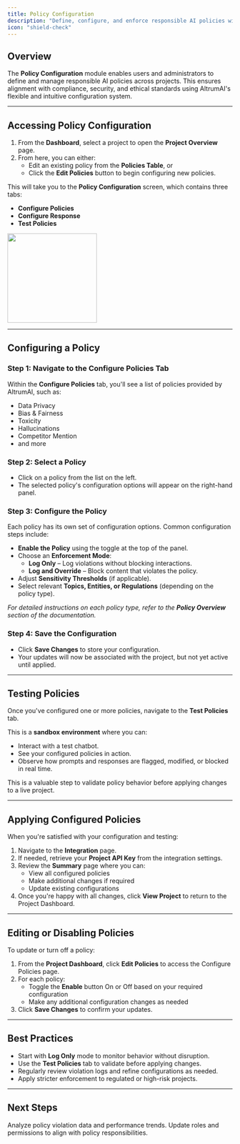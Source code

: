 ```yaml
---
title: Policy Configuration
description: "Define, configure, and enforce responsible AI policies within your projects"
icon: "shield-check"
---
```


## Overview

The **Policy Configuration** module enables users and administrators to define and manage responsible AI policies across projects. This ensures alignment with compliance, security, and ethical standards using AltrumAI's flexible and intuitive configuration system.

---

## Accessing Policy Configuration

1. From the **Dashboard**, select a project to open the **Project Overview** page.
2. From here, you can either:
   - Edit an existing policy from the **Policies Table**, or
   - Click the **Edit Policies** button to begin configuring new policies.

This will take you to the **Policy Configuration** screen, which contains three tabs:
- **Configure Policies**
- **Configure Response**
- **Test Policies**

<img height="200" src="/images/Policy Config.png" />

---

## Configuring a Policy

### Step 1: Navigate to the Configure Policies Tab

Within the **Configure Policies** tab, you'll see a list of policies provided by AltrumAI, such as:
- Data Privacy
- Bias & Fairness
- Toxicity
- Hallucinations
- Competitor Mention
- and more

### Step 2: Select a Policy

- Click on a policy from the list on the left.
- The selected policy's configuration options will appear on the right-hand panel.

### Step 3: Configure the Policy

Each policy has its own set of configuration options. Common configuration steps include:

- **Enable the Policy** using the toggle at the top of the panel.
- Choose an **Enforcement Mode**:
  - **Log Only** – Log violations without blocking interactions.
  - **Log and Override** – Block content that violates the policy.
- Adjust **Sensitivity Thresholds** (if applicable).
- Select relevant **Topics, Entities, or Regulations** (depending on the policy type).

 _For detailed instructions on each policy type, refer to the **Policy Overview** section of the documentation._

### Step 4: Save the Configuration

- Click **Save Changes** to store your configuration.
- Your updates will now be associated with the project, but not yet active until applied.

---

## Testing Policies

Once you've configured one or more policies, navigate to the **Test Policies** tab.

This is a **sandbox environment** where you can:

- Interact with a test chatbot.
- See your configured policies in action.
- Observe how prompts and responses are flagged, modified, or blocked in real time.

This is a valuable step to validate policy behavior before applying changes to a live project.

---

## Applying Configured Policies

When you're satisfied with your configuration and testing:

1. Navigate to the **Integration** page.
2. If needed, retrieve your **Project API Key** from the integration settings.
3. Review the **Summary** page where you can:
   - View all configured policies
   - Make additional changes if required
   - Update existing configurations
4. Once you're happy with all changes, click **View Project** to return to the Project Dashboard.

---

## Editing or Disabling Policies

To update or turn off a policy:

1. From the **Project Dashboard**, click **Edit Policies** to access the Configure Policies page.
2. For each policy:
   - Toggle the **Enable** button On or Off based on your required configuration
   - Make any additional configuration changes as needed
3. Click **Save Changes** to confirm your updates.

---

## Best Practices

- Start with **Log Only** mode to monitor behavior without disruption.
- Use the **Test Policies** tab to validate before applying changes.
- Regularly review violation logs and refine configurations as needed.
- Apply stricter enforcement to regulated or high-risk projects.

---

## Next Steps

<CardGroup cols={2}>
  <Card
    title="Review Reports"
    icon="chart-bar"
    href="/product-guide/generating-and-viewing-reports"
  >
    Analyze policy violation data and performance trends.
  </Card>
  <Card
    title="Manage Users"
    icon="user-gear"
    href="/product-guide/managing-users-and-permissions"
  >
    Update roles and permissions to align with policy responsibilities.
  </Card>
</CardGroup>
